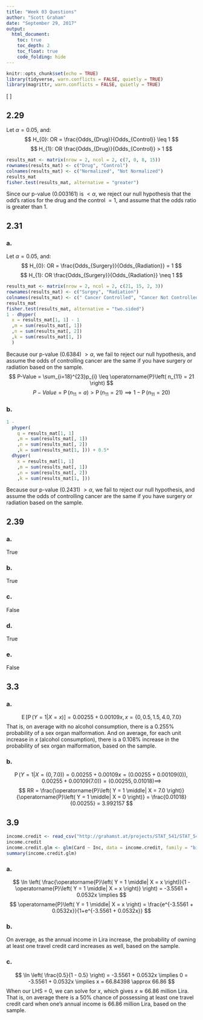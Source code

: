 ```yaml
---
title: "Week 03 Questions"
author: "Scott Graham"
date: "September 29, 2017"
output:
  html_document:
    toc: true
    toc_depth: 2
    toc_float: true
    code_folding: hide
---
```


```r
knitr::opts_chunk$set(echo = TRUE)
library(tidyverse, warn.conflicts = FALSE, quietly = TRUE)
library(magrittr, warn.conflicts = FALSE, quietly = TRUE)
```
\[
  \newcommand{\Prob}{\operatorname{P}}
  \newcommand{\E}{\operatorname{E}}
  \newcommand{\Var}{\operatorname{Var}}
  \newcommand{\Cov}{\operatorname{Cov}}
  \newcommand{\se}{\operatorname{se}}
  \newcommand{\re}{\operatorname{re}}
  \newcommand{\ybar}{{\overline{Y}}}
  \newcommand{\phat}{{\hat{p}}}
  \newcommand{\that}{{\hat{T}}}
  \newcommand{\med}{{\tilde{Y}}}
\]

## 2.29
Let $\alpha=0.05$, and:
$$
  H_{0}: OR = \frac{Odds_{Drug}}{Odds_{Control}} \leq 1
$$
$$
  H_{1}: OR \frac{Odds_{Drug}}{Odds_{Control}} > 1
$$
```r
results_mat <- matrix(nrow = 2, ncol = 2, c(7, 0, 8, 15))
rownames(results_mat) <- c("Drug", "Control")
colnames(results_mat) <- c("Normalized", "Not Normalized")
results_mat
fisher.test(results_mat, alternative = "greater")
```
Since our p-value (0.003161) is $<\alpha$, we reject our null hypothesis that the odd's ratios for the drug and the control $=1$, and assume that the odds ratio is greater than 1.


## 2.31
### a.
Let $\alpha=0.05$, and:
$$
  H_{0}: OR = \frac{Odds_{Surgery}}{Odds_{Radiation}} = 1
$$
$$
  H_{1}: OR \frac{Odds_{Surgery}}{Odds_{Radiation}} \neq 1
$$
```r
results_mat <- matrix(nrow = 2, ncol = 2, c(21, 15, 2, 3))
rownames(results_mat) <- c("Surgey", "Radiation")
colnames(results_mat) <- c(" Cancer Controlled", "Cancer Not Controlled")
results_mat
fisher.test(results_mat, alternative = "two.sided")
1 - dhyper(
  x = results_mat[1, 1] - 1
  ,m = sum(results_mat[, 1])
  ,n = sum(results_mat[, 2])
  ,k = sum(results_mat[1, ])
  )
```
Because our p-value (0.6384) $>\alpha$, we fail to reject our null hypothesis, and assume the odds of controlling cancer are the same if you have surgery or radiation based on the sample.
$$
  P-Value = 
  \sum_{i=18}^{23}p_{i} \leq
  \Prob\left( n_{11} = 21 \right)
$$
$$
  P-Value =
  \Prob\left( n_{11} = a \right) >
  \Prob\left( n_{11} = 21 \right) \implies
  1 - \Prob\left( n_{11} = 20 \right)
$$

### b.
```r
1 -
  phyper(
    q = results_mat[1, 1]
    ,m = sum(results_mat[, 1])
    ,n = sum(results_mat[, 2])
    ,k = sum(results_mat[1, ])) + 0.5*
  dhyper(
    x = results_mat[1, 1]
    ,m = sum(results_mat[, 1])
    ,n = sum(results_mat[, 2])
    ,k = sum(results_mat[1, ]))
```
Because our p-value (0.2431) $>\alpha$, we fail to reject our null hypothesis, and assume the odds of controlling cancer are the same if you have surgery or radiation based on the sample.


## 2.39
### a.
True

### b.
True

### c.
False

### d.
True

### e.
False


## 3.3
### a.
$$
  \E\left[ \Prob\left( Y = 1 \middle| X = x \right) \right] =
  0.00255+0.00109x,
  x = \{0, 0.5, 1.5, 4.0, 7.0\}
$$
That is, on average with no alcohol consumption, there is a $0.255\%$ probability of a sex organ malformation. And on average, for each unit increase in $x$ (alcohol consumption), there is a $0.108\%$ increase in the probability of sex organ malformation, based on the sample. 

### b.
$$
  \Prob\left( Y = 1 \middle| X = (0, 7.0) \right)=
  0.00255+0.00109x =
  (0.00255+0.00109(0)), 0.00255+0.00109(7.0)) =
  (0.00255, 0.01018) \implies
$$
$$
  RR =
  \frac{\Prob\left( Y = 1 \middle| X = 7.0 \right)}{\Prob\left( Y = 1 \middle| X = 0 \right)} =
  \frac{0.01018}{0.00255} =
  3.992157
$$


## 3.9
```r
income.credit <- read_csv("http://grahamst.at/projects/STAT_541/STAT_541_Assignments/Week_03_Data_3.09.csv")
income.credit
income.credit.glm <- glm(Card ~ Inc, data = income.credit, family = "binomial")
summary(income.credit.glm)
```
### a.
$$
  \ln \left( \frac{\Prob\left( Y = 1 \middle| X = x \right)}{1 - \Prob\left( Y = 1 \middle| X = x \right)} \right) =
  -3.5561 + 0.0532x \implies
$$
$$
  \Prob\left( Y = 1 \middle| X = x \right) = 
  \frac{e^{-3.5561 + 0.0532x}}{1+e^{-3.5561 + 0.0532x}}
$$

### b.
On average, as the annual income in Lira increase, the probability of owning at least one travel credit card increases as well, based on the sample.

### c.
$$
  \ln \left( \frac{0.5}{1 - 0.5} \right) =
  -3.5561 + 0.0532x \implies
  0 =
  -3.5561 + 0.0532x \implies
  x =
  66.84398 \approx
  66.86
$$
When our LHS = 0, we can solve for $x$, which gives $x\approx 66.86$ million Lira. That is, on average there is a $50\%$ chance of possessing at least one travel credit card  when one's annual income is 66.86 million Lira, based on the sample.